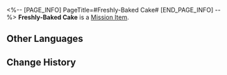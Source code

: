 <%-- [PAGE_INFO]
PageTitle=#Freshly-Baked Cake#
[END_PAGE_INFO] --%>
{{Item Infobox
|id          = 140405
|image       = Item Freshly-Baked Cake.png{{subst:void|<!--$UPLOAD:<<SpriteOutput/ItemFigures/408606.png>-<Item Freshly-Baked Cake.png>-<Item Icons>>-->}}
|type        = Mission Item
|invCategory = 
|rarity      = 3
|effect      = 
|description = Fresh and tasty cake. Probably dropped by some unfortunate researcher.
}}
'''Freshly-Baked Cake''' is a [[Mission Item]].

==Other Languages==
{{Other Languages
|en   = Freshly-Baked Cake
|zhs  = 香喷喷的糕点
|zht  = 香噴噴的糕點
|ja   = 香ばしいお菓子
|ko   = 향긋한 디저트
|es   = Pastelito recién horneado
|fr   = Gâteau fraîchement sorti du four
|ru   = Ароматный десерт
|th   = เค้กหอมกรุ่น
|vi   = Bánh Thơm Lừng
|de   = Lecker duftender Kuchen
|id   = Kue Baru Panggang
|pt   = Bolo Recém-Assado
}}

==Change History==
{{Change History|1.6}}